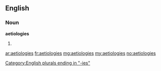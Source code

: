 ==English==

===Noun===
'''aetiologies'''

# {{plural of|[[aetiology]]}}

[[Category:English plurals ending in "-ies"]]

[[ar:aetiologies]]
[[fr:aetiologies]]
[[mg:aetiologies]]
[[my:aetiologies]]
[[no:aetiologies]]